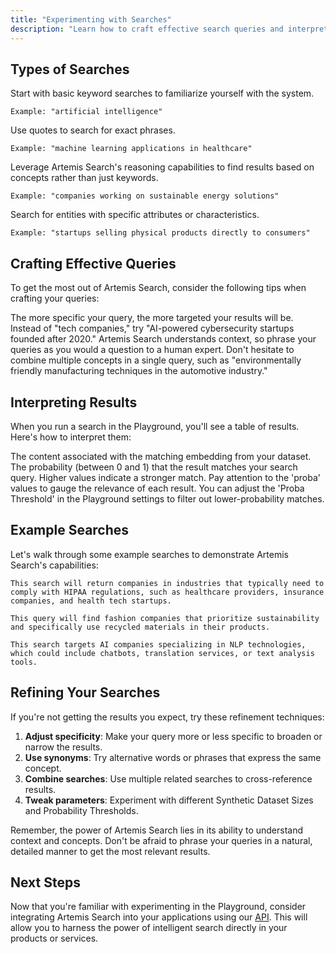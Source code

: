 ```yaml
---
title: "Experimenting with Searches"
description: "Learn how to craft effective search queries and interpret results in the Artemis Search Playground"
---
```



## Types of Searches

<AccordionGroup>
  <Accordion title="Simple Keyword Search" >
    Start with basic keyword searches to familiarize yourself with the system.
    
    Example: "artificial intelligence"
  </Accordion>
  
  <Accordion title="Phrase Search" >
    Use quotes to search for exact phrases.
    
    Example: "machine learning applications in healthcare"
  </Accordion>
  
  <Accordion title="Conceptual Search" >
    Leverage Artemis Search's reasoning capabilities to find results based on concepts rather than just keywords.
    
    Example: "companies working on sustainable energy solutions"
  </Accordion>
  
  <Accordion title="Attribute-based Search" >
    Search for entities with specific attributes or characteristics.
    
    Example: "startups selling physical products directly to consumers"
  </Accordion>
</AccordionGroup>

## Crafting Effective Queries

To get the most out of Artemis Search, consider the following tips when crafting your queries:

<Card title="Be Specific">
  The more specific your query, the more targeted your results will be. Instead of "tech companies," try "AI-powered cybersecurity startups founded after 2020."
</Card>

<Card title="Use Natural Language">
  Artemis Search understands context, so phrase your queries as you would a question to a human expert.
</Card>

<Card title="Combine Concepts">
  Don't hesitate to combine multiple concepts in a single query, such as "environmentally friendly manufacturing techniques in the automotive industry."
</Card>

## Interpreting Results

When you run a search in the Playground, you'll see a table of results. Here's how to interpret them:

<ResponseField name="tag" type="string">
  The content associated with the matching embedding from your dataset.
</ResponseField>

<ResponseField name="proba" type="float">
  The probability (between 0 and 1) that the result matches your search query. Higher values indicate a stronger match.
</ResponseField>

<Tip>
  Pay attention to the 'proba' values to gauge the relevance of each result. You can adjust the 'Proba Threshold' in the Playground settings to filter out lower-probability matches.
</Tip>

## Example Searches

Let's walk through some example searches to demonstrate Artemis Search's capabilities:

<CodeGroup>

```plaintext "Companies that require HIPAA compliance"
This search will return companies in industries that typically need to comply with HIPAA regulations, such as healthcare providers, insurance companies, and health tech startups.
```

```plaintext "Sustainable fashion brands using recycled materials"
This query will find fashion companies that prioritize sustainability and specifically use recycled materials in their products.
```

```plaintext "AI startups focused on natural language processing"
This search targets AI companies specializing in NLP technologies, which could include chatbots, translation services, or text analysis tools.
```

</CodeGroup>

## Refining Your Searches

If you're not getting the results you expect, try these refinement techniques:

1. **Adjust specificity**: Make your query more or less specific to broaden or narrow the results.
2. **Use synonyms**: Try alternative words or phrases that express the same concept.
3. **Combine searches**: Use multiple related searches to cross-reference results.
4. **Tweak parameters**: Experiment with different Synthetic Dataset Sizes and Probability Thresholds.

<Check>
  Remember, the power of Artemis Search lies in its ability to understand context and concepts. Don't be afraid to phrase your queries in a natural, detailed manner to get the most relevant results.
</Check>

## Next Steps

Now that you're familiar with experimenting in the Playground, consider integrating Artemis Search into your applications using our [API](/api-reference/introduction). This will allow you to harness the power of intelligent search directly in your products or services.